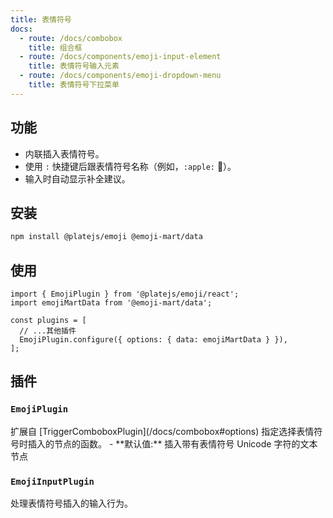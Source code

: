```yaml
---
title: 表情符号
docs:
  - route: /docs/combobox
    title: 组合框
  - route: /docs/components/emoji-input-element
    title: 表情符号输入元素
  - route: /docs/components/emoji-dropdown-menu
    title: 表情符号下拉菜单
---
```


<ComponentPreview name="emoji-demo" />

<PackageInfo>

## 功能

- 内联插入表情符号。
- 使用 `:` 快捷键后跟表情符号名称（例如，`:apple:` 🍎）。
- 输入时自动显示补全建议。

</PackageInfo>

## 安装

```bash
npm install @platejs/emoji @emoji-mart/data
```

## 使用

```tsx
import { EmojiPlugin } from '@platejs/emoji/react';
import emojiMartData from '@emoji-mart/data';

const plugins = [
  // ...其他插件
  EmojiPlugin.configure({ options: { data: emojiMartData } }),
];
```

## 插件

### `EmojiPlugin`

<API name="EmojiPlugin">
  扩展自 [TriggerComboboxPlugin](/docs/combobox#options)
<APIOptions>
  <APIItem name="createEmojiNode" type="(emoji: TEmoji): ElementOrTextOf<any>" optional>
    指定选择表情符号时插入的节点的函数。
    - **默认值:** 插入带有表情符号 Unicode 字符的文本节点
  </APIItem>
</APIOptions>
</API>

### `EmojiInputPlugin`

处理表情符号插入的输入行为。